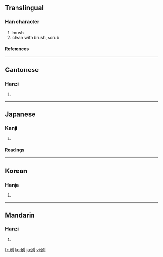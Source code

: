 ==Translingual==
===Han character===
{{Han char|rn=18|rad=刀|as=06|sn=8|four=7220<sub>0</sub>|canj=尸月中弓 (SBLN)}}
# brush
# clean with brush, scrub
====References====
{{Han ref|kx=0139.090|dkj=01964|dj=0316.010|hdz=10337.050|uh=5237|ud=21047|bh=A8EA|bd=43242}}
----
==Cantonese==
===Hanzi===
{{yue-hanzi|jyut=|y=chaat3}}
# {{defn|Cantonese}}
----
==Japanese==
===Kanji===
{{ja-kanji|grade=4|rs=刀06}}
# {{defn|Japanese}}
====Readings====
{{ja-readings|on=[[さつ]] (satsu)|kun=[[する]] (suru), [[はく]] (haku), [[はけ]] (hake)}}
----
==Korean==
===Hanja===
{{ko-hanja|hangeul=쇄|rv=swae|mr=swae}}
# {{defn|Korean}}
----
==Mandarin==
===Hanzi===
{{cmn-hanzi|pin=[[shuā]] ([[shua1]])|wg=shua<sup>1</sup>}}
# {{defn|Mandarin}}

[[fr:刷]]
[[ko:刷]]
[[ja:刷]]
[[vi:刷]]